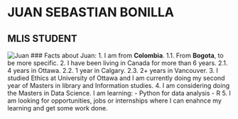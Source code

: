 
# JUAN SEBASTIAN BONILLA
## MLIS STUDENT
![Juan](https://github.com/juansbr7/STAT545-hw01-Bonilla-Juan/blob/master/45-AAA.jpg)
### Facts about Juan:
1. I am from **Colombia**.
    1.1. From **Bogota**, to be more specific.
2. I have been living in Canada for more than 6 years.
    2.1. 4 years in Ottawa.
    2.2. 1 year in Calgary.
    2.3. 2+ years in Vancouver.
3. I studied Ethics at University of Ottawa and I am currently doing my second year of Masters in library and Information studies.
4. I am considering doing the Masters in Data Science. I am learning:
- Python for data analysis
- R 
5. I am looking for opportunities, jobs or internships where I can enahnce my learning and get some work done.




